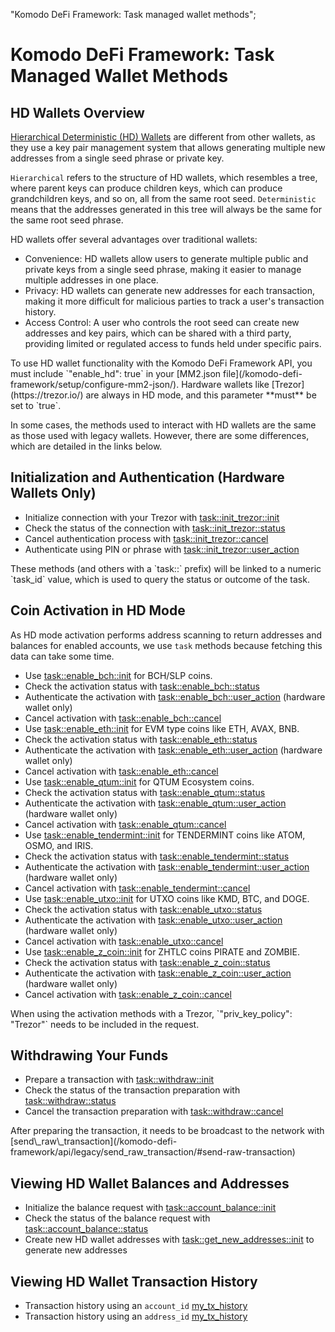   "Komodo DeFi Framework: Task managed wallet methods";

# Komodo DeFi Framework: Task Managed Wallet Methods

<TocForIndex />

## HD Wallets Overview

[Hierarchical Deterministic (HD) Wallets](https://atomicdex.io/en/blog/hd-wallet/) are different from other wallets, as they use a key pair management system that allows generating multiple new addresses from a single seed phrase or private key.

`Hierarchical` refers to the structure of HD wallets, which resembles a tree, where parent keys can produce children keys, which can produce grandchildren keys, and so on, all from the same root seed.
`Deterministic` means that the addresses generated in this tree will always be the same for the same root seed phrase.

HD wallets offer several advantages over traditional wallets:

*   Convenience: HD wallets allow users to generate multiple public and private keys from a single seed phrase, making it easier to manage multiple addresses in one place.
*   Privacy: HD wallets can generate new addresses for each transaction, making it more difficult for malicious parties to track a user's transaction history.
*   Access Control: A user who controls the root seed can create new addresses and key pairs, which can be shared with a third party, providing limited or regulated access to funds held under specific pairs.

<Note type="info">
  To use HD wallet functionality with the Komodo DeFi Framework API, you must include `"enable_hd": true` in your [MM2.json file](/komodo-defi-framework/setup/configure-mm2-json/).
  Hardware wallets like [Trezor](https://trezor.io/) are always in HD mode, and this parameter **must** be set to `true`.
</Note>

In some cases, the methods used to interact with HD wallets are the same as those used with legacy wallets. However, there are some differences, which are detailed in the links below.

## Initialization and Authentication (Hardware Wallets Only)

*   Initialize connection with your Trezor with [task::init\_trezor::init](/komodo-defi-framework/api/v20/utils/task_init_trezor/#task-init-trezor-init)
*   Check the status of the connection with [task::init\_trezor::status](/komodo-defi-framework/api/v20/utils/task_init_trezor/#task-init-trezor-status)
*   Cancel authentication process with [task::init\_trezor::cancel](/komodo-defi-framework/api/v20/utils/task_init_trezor/#task-init-trezor-cancel)
*   Authenticate using PIN or phrase with [task::init\_trezor::user\_action](/komodo-defi-framework/api/v20/utils/task_init_trezor/#task-init-trezor-user-action)

<Note>
  These methods (and others with a `task::` prefix) will be linked to a numeric `task_id` value, which is used to query the status or outcome of the task.
</Note>

## Coin Activation in HD Mode

As HD mode activation performs address scanning to return addresses and balances for enabled accounts, we use `task` methods because fetching this data can take some time.

*   Use [task::enable\_bch::init](/komodo-defi-framework/api/v20/coin_activation/task_managed/enable_bch/#task-enable-bch-init) for BCH/SLP coins.
*   Check the activation status with [task::enable\_bch::status](/komodo-defi-framework/api/v20/coin_activation/task_managed/enable_bch/#task-enable-bch-status)
*   Authenticate the activation with [task::enable\_bch::user\_action](/komodo-defi-framework/api/v20/coin_activation/task_managed/enable_bch/#task-enable-bch-user-action) (hardware wallet only)
*   Cancel activation with [task::enable\_bch::cancel](/komodo-defi-framework/api/v20/coin_activation/task_managed/enable_bch/#task-enable-bch-cancel)
*   Use [task::enable\_eth::init](/komodo-defi-framework/api/v20/coin_activation/task_managed/enable_eth/#task-enable-eth-init) for EVM type coins like ETH, AVAX, BNB.
*   Check the activation status with [task::enable\_eth::status](/komodo-defi-framework/api/v20/coin_activation/task_managed/enable_eth/#task-enable-eth-status)
*   Authenticate the activation with [task::enable\_eth::user\_action](/komodo-defi-framework/api/v20/coin_activation/task_managed/enable_eth/#task-enable-eth-user-action) (hardware wallet only)
*   Cancel activation with [task::enable\_eth::cancel](/komodo-defi-framework/api/v20/coin_activation/task_managed/enable_eth/#task-enable-eth-cancel)
*   Use [task::enable\_qtum::init](/komodo-defi-framework/api/v20/coin_activation/task_managed/enable_qtum/#task-enable-qtum-init) for QTUM Ecosystem coins.
*   Check the activation status with [task::enable\_qtum::status](/komodo-defi-framework/api/v20/coin_activation/task_managed/enable_qtum/#task-enable-qtum-status)
*   Authenticate the activation with [task::enable\_qtum::user\_action](/komodo-defi-framework/api/v20/coin_activation/task_managed/enable_qtum/#task-enable-qtum-user-action) (hardware wallet only)
*   Cancel activation with [task::enable\_qtum::cancel](/komodo-defi-framework/api/v20/coin_activation/task_managed/enable_qtum/#task-enable-qtum-cancel)
*   Use [task::enable\_tendermint::init](/komodo-defi-framework/api/v20/coin_activation/task_managed/enable_tendermint/#task-enable-tendermint-init) for TENDERMINT coins like ATOM, OSMO, and IRIS.
*   Check the activation status with [task::enable\_tendermint::status](/komodo-defi-framework/api/v20/coin_activation/task_managed/enable_tendermint/#task-enable-tendermint-status)
*   Authenticate the activation with [task::enable\_tendermint::user\_action](/komodo-defi-framework/api/v20/coin_activation/task_managed/enable_tendermint/#task-enable-tendermint-user-action) (hardware wallet only)
*   Cancel activation with [task::enable\_tendermint::cancel](/komodo-defi-framework/api/v20/coin_activation/task_managed/enable_tendermint/#task-enable-tendermint-cancel)
*   Use [task::enable\_utxo::init](/komodo-defi-framework/api/v20/coin_activation/task_managed/enable_utxo/#task-enable-utxo-init) for UTXO coins like KMD, BTC, and DOGE.
*   Check the activation status with [task::enable\_utxo::status](/komodo-defi-framework/api/v20/coin_activation/task_managed/enable_utxo/#task-enable-utxo-status)
*   Authenticate the activation with [task::enable\_utxo::user\_action](/komodo-defi-framework/api/v20/coin_activation/task_managed/enable_utxo/#task-enable-utxo-user-action) (hardware wallet only)
*   Cancel activation with [task::enable\_utxo::cancel](/komodo-defi-framework/api/v20/coin_activation/task_managed/enable_utxo/#task-enable-utxo-cancel)
*   Use [task::enable\_z\_coin::init](/komodo-defi-framework/api/v20/coin_activation/task_managed/enable_z_coin/#task-enable-z-coin-init) for ZHTLC coins PIRATE and ZOMBIE.
*   Check the activation status with [task::enable\_z\_coin::status](/komodo-defi-framework/api/v20/coin_activation/task_managed/enable_z_coin/#task-enable-z-coin-status)
*   Authenticate the activation with [task::enable\_z\_coin::user\_action](/komodo-defi-framework/api/v20/coin_activation/task_managed/enable_z_coin/#task-enable-z-coin-user-action) (hardware wallet only)
*   Cancel activation with [task::enable\_z\_coin::cancel](/komodo-defi-framework/api/v20/coin_activation/task_managed/enable_z_coin/#task-enable-z-coin-cancel)

<Note>
  When using the activation methods with a Trezor, `"priv_key_policy": "Trezor"` needs to be included in the request.
</Note>

## Withdrawing Your Funds

*   Prepare a transaction with [task::withdraw::init](/komodo-defi-framework/api/v20/wallet/task_managed/withdraw/#task-withdraw-init)
*   Check the status of the transaction preparation with [task::withdraw::status](/komodo-defi-framework/api/v20/wallet/task_managed/withdraw/#task-withdraw-status)
*   Cancel the transaction preparation with [task::withdraw::cancel](/komodo-defi-framework/api/v20/wallet/task_managed/withdraw/#task-withdraw-cancel)

<Note>
  After preparing the transaction, it needs to be broadcast to the network with [send\_raw\_transaction](/komodo-defi-framework/api/legacy/send_raw_transaction/#send-raw-transaction)
</Note>

## Viewing HD Wallet Balances and Addresses

*   Initialize the balance request with [task::account\_balance::init](/komodo-defi-framework/api/v20/wallet/task_managed/account_balance/#task-account-balance-init)
*   Check the status of the balance request with [task::account\_balance::status](/komodo-defi-framework/api/v20/wallet/task_managed/account_balance/#task-account-balance-status)
*   Create new HD wallet addresses with [task::get\_new\_addresses::init](/komodo-defi-framework/api/v20/wallet/task_managed/get_new_address/#task-get-new-address-init) to generate new addresses

## Viewing HD Wallet Transaction History

*   Transaction history using an `account_id` [my\_tx\_history](/komodo-defi-framework/api/v20/wallet/tx/my_tx_history/)
*   Transaction history using an `address_id` [my\_tx\_history](/komodo-defi-framework/api/v20/wallet/tx/my_tx_history/)
